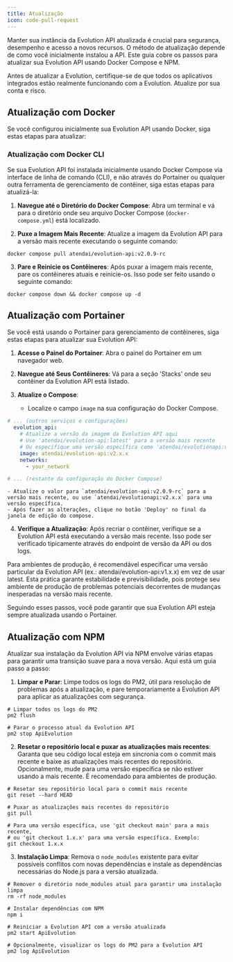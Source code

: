 ```yaml
---
title: Atualização
icon: code-pull-request
---
```


Manter sua instância da Evolution API atualizada é crucial para segurança, desempenho e acesso a novos recursos. O método de atualização depende de como você inicialmente instalou a API. Este guia cobre os passos para atualizar sua Evolution API usando Docker Compose e NPM.

<Note>Antes de atualizar a Evolution, certifique-se de que todos os aplicativos integrados estão realmente funcionando com a Evolution. Atualize por sua conta e risco.</Note>

## Atualização com Docker

Se você configurou inicialmente sua Evolution API usando Docker, siga estas etapas para atualizar:

### Atualização com Docker CLI

Se sua Evolution API foi instalada inicialmente usando Docker Compose via interface de linha de comando (CLI), e não através do Portainer ou qualquer outra ferramenta de gerenciamento de contêiner, siga estas etapas para atualizá-la:

1. **Navegue até o Diretório do Docker Compose**: Abra um terminal e vá para o diretório onde seu arquivo Docker Compose (`docker-compose.yml`) está localizado.

2. **Puxe a Imagem Mais Recente**: Atualize a imagem da Evolution API para a versão mais recente executando o seguinte comando:

~~~ shell
docker compose pull atendai/evolution-api:v2.0.9-rc
~~~

3. **Pare e Reinicie os Contêineres**: Após puxar a imagem mais recente, pare os contêineres atuais e reinicie-os. Isso pode ser feito usando o seguinte comando:

~~~ shell
docker compose down && docker compose up -d
~~~

## Atualização com Portainer

Se você está usando o Portainer para gerenciamento de contêineres, siga estas etapas para atualizar sua Evolution API:

1. **Acesse o Painel do Portainer**: Abra o painel do Portainer em um navegador web.

2. **Navegue até Seus Contêineres**: Vá para a seção 'Stacks' onde seu contêiner da Evolution API está listado.

3. **Atualize o Compose**:
    - Localize o campo `image` na sua configuração do Docker Compose.

~~~ yaml stack-file.yml
# ... (outros serviços e configurações)
  evolution_api:
    # Atualize a versão da imagem da Evolution API aqui
    # Use 'atendai/evolution-api:latest' para a versão mais recente
    # Ou especifique uma versão específica como 'atendai/evolutionapi:v2.0.9-rc'
    image: atendai/evolution-api:v2.x.x
    networks:
      - your_network

# ... (restante da configuração do Docker Compose)
~~~

    - Atualize o valor para `atendai/evolution-api:v2.0.9-rc` para a versão mais recente, ou use `atendai/evolutionapi:v2.x.x` para uma versão específica.
    - Após fazer as alterações, clique no botão 'Deploy' no final da janela de edição do compose.

4. **Verifique a Atualização**: Após recriar o contêiner, verifique se a Evolution API está executando a versão mais recente. Isso pode ser verificado tipicamente através do endpoint de versão da API ou dos logs.

<Note>
    Para ambientes de produção, é recomendável especificar uma versão particular da Evolution API (ex.: atendai/evolution-api:v1.x.x) em vez de usar latest.
    Esta prática garante estabilidade e previsibilidade, pois protege seu ambiente de produção de problemas potenciais decorrentes de mudanças inesperadas na versão mais recente.
</Note>

Seguindo esses passos, você pode garantir que sua Evolution API esteja sempre atualizada usando o Portainer.

## Atualização com NPM

Atualizar sua instalação da Evolution API via NPM envolve várias etapas para garantir uma transição suave para a nova versão. Aqui está um guia passo a passo:

1. **Limpar e Parar**: Limpe todos os logs do PM2, útil para resolução de problemas após a atualização, e pare temporariamente a Evolution API para aplicar as atualizações com segurança.

~~~ shell Terminal
# Limpar todos os logs do PM2
pm2 flush

# Parar o processo atual da Evolution API
pm2 stop ApiEvolution
~~~

2. **Resetar o repositório local e puxar as atualizações mais recentes**: Garanta que seu código local esteja em sincronia com o commit mais recente e baixe as atualizações mais recentes do repositório. Opcionalmente, mude para uma versão específica se não estiver usando a mais recente. É recomendado para ambientes de produção.

~~~ shell Terminal
# Resetar seu repositório local para o commit mais recente
git reset --hard HEAD

# Puxar as atualizações mais recentes do repositório
git pull

# Para uma versão específica, use 'git checkout main' para a mais recente,
# ou 'git checkout 1.x.x' para uma versão específica. Exemplo:
git checkout 1.x.x
~~~

3. **Instalação Limpa**: Remova o `node_modules` existente para evitar possíveis conflitos com novas dependências e instale as dependências necessárias do Node.js para a versão atualizada.

~~~ shell Terminal
# Remover o diretório node_modules atual para garantir uma instalação limpa
rm -rf node_modules

# Instalar dependências com NPM
npm i

# Reiniciar a Evolution API com a versão atualizada
pm2 start ApiEvolution

# Opcionalmente, visualizar os logs do PM2 para a Evolution API
pm2 log ApiEvolution
~~~